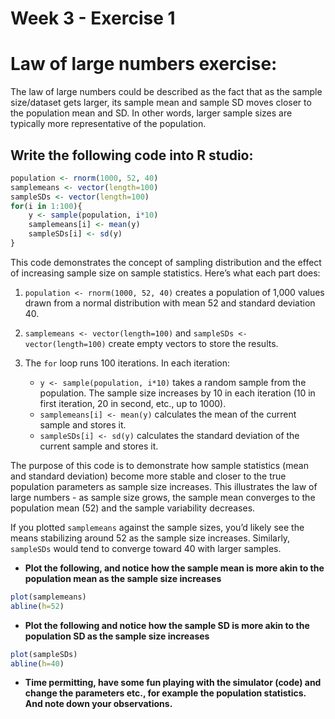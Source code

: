 # Week 3 - Exercise 1

# **Law of large numbers exercise:**

The law of large numbers could be described as the fact that as the sample
size/dataset gets larger, its sample mean and sample SD moves closer to the
population mean and SD. In other words, larger sample sizes are typically more
representative of the population.

## **Write the following code into R studio:**

```r
population <- rnorm(1000, 52, 40)
samplemeans <- vector(length=100)
sampleSDs <- vector(length=100)
for(i in 1:100){
    y <- sample(population, i*10)
    samplemeans[i] <- mean(y)
    sampleSDs[i] <- sd(y)
}
```

This code demonstrates the concept of sampling distribution and the effect of
increasing sample size on sample statistics. Here's what each part does:

1.  `population <- rnorm(1000, 52, 40)` creates a population of 1,000 values
    drawn from a normal distribution with mean 52 and standard deviation 40.

2.  `samplemeans <- vector(length=100)` and `sampleSDs <- vector(length=100)`
    create empty vectors to store the results.

3.  The `for` loop runs 100 iterations. In each iteration:

    -   `y <- sample(population, i*10)` takes a random sample from the
        population. The sample size increases by 10 in each iteration (10 in
        first iteration, 20 in second, etc., up to 1000).
    -   `samplemeans[i] <- mean(y)` calculates the mean of the current sample
        and stores it.
    -   `sampleSDs[i] <- sd(y)` calculates the standard deviation of the current
        sample and stores it.

The purpose of this code is to demonstrate how sample statistics (mean and
standard deviation) become more stable and closer to the true population
parameters as sample size increases. This illustrates the law of large numbers -
as sample size grows, the sample mean converges to the population mean (52) and
the sample variability decreases.

If you plotted `samplemeans` against the sample sizes, you'd likely see the
means stabilizing around 52 as the sample size increases. Similarly, `sampleSDs`
would tend to converge toward 40 with larger samples.

-   **Plot the following, and notice how the sample mean is more akin to the
    population mean as the sample size increases**

```r
plot(samplemeans)
abline(h=52)
```

-   **Plot the following and notice how the sample SD is more akin to the
    population SD as the sample size increases**

```r
plot(sampleSDs)
abline(h=40)
```

-   **Time permitting, have some fun playing with the simulator (code) and
    change the parameters etc., for example the population statistics. And note
    down your observations.**
